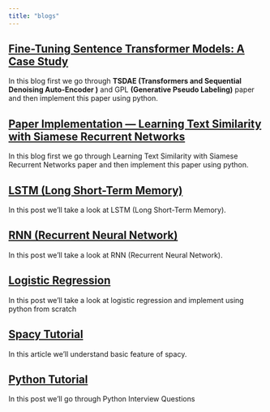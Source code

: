```yaml
---
title: "blogs"
---
```

## [Fine-Tuning Sentence Transformer Models: A Case Study](https://medium.com/@ujjalkumarmaity1998/fine-tuning-sentence-transformer-models-a-case-study-148e32f09bd5)
In this blog first we go through **TSDAE (Transformers and Sequential Denoising Auto-Encoder )** and GPL **(Generative Pseudo Labeling)** paper and then implement this paper using python.

## [Paper Implementation — Learning Text Similarity with Siamese Recurrent Networks](https://medium.com/@ujjalkumarmaity1998/paper-implementation-learning-text-similarity-with-siamese-recurrent-networks-4175683d5ce6)
In this blog first we go through Learning Text Similarity with Siamese Recurrent Networks paper and then implement this paper using python.

## [LSTM (Long Short-Term Memory)](nlp/lstm/LSTM.html)
In this post we’ll take a look at LSTM (Long Short-Term Memory).

## [RNN (Recurrent Neural Network)](nlp/rnn/RNN.html)
In this post we’ll take a look at RNN (Recurrent Neural Network).

## [Logistic Regression](ml/logistic-regression-from-scratch/logistic-regression-from-scratch.html)
In this post we’ll take a look at logistic regression and implement using python from scratch

## [Spacy Tutorial ](nlp/spacy.html)
In this article we’ll understand basic feature of spacy.

## [Python Tutorial ](python/python_advance.html)
In this post we'll go through Python Interview Questions
